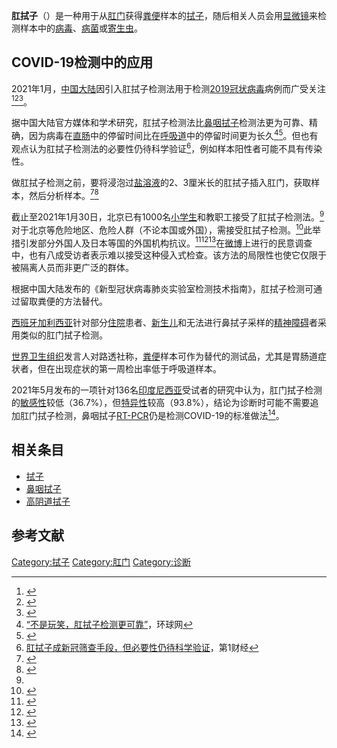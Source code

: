 {{Missing information|1=其他用途，或者条目更名|time=2022-05-09T04:55:35+00:00}}
'''肛拭子'''（{{lang-en|anal swab}}）是一种用于从[[肛门|肛门]]获得[[粪便|粪便]]样本的[[拭子|拭子]]，随后相关人员会用[[显微镜|显微镜]]来检测样本中的[[病毒|病毒]]、[[病菌|病菌]]或[[寄生虫|寄生虫]]。

==COVID-19检测中的应用==
2021年1月，[[中国大陆|中国大陆]]因引入肛拭子检测法用于检测[[2019冠状病毒|2019冠状病毒]]病例而广受关注<ref>{{Cite web|title=为啥核酸采样要增加肛拭子网友表示：羞涩了……|url=https://www.thepaper.cn/newsDetail_forward_10917754|accessdate=2021-01-24|work=澎湃新闻}}</ref><ref name=华盛顿邮报>{{cite news |author1=Eva Dou |title=China rolls out anal swab coronavirus test, saying it’s more accurate than throat method |url=https://www.washingtonpost.com/world/asia_pacific/anal-swab-china-coronavirus/2021/01/27/cc284f56-6054-11eb-a177-7765f29a9524_story.html |accessdate=2022-05-09 |work=[[华盛顿邮报|华盛顿邮报]] |date=2021-01-27}}</ref><ref name=Factbox>{{cite news |author1=Factbox: China's anal tests for coronavirus upset visitors |title=Factbox: China's anal tests for coronavirus upset visitors |url=https://www.reuters.com/article/us-health-coronavirus-china-anal-factbox-idUSKBN2AV0Y4 |accessdate=2022-05-09 |agency=路透社 |date=2021-03-03}}</ref>。

据中国大陆官方媒体和学术研究，肛拭子检测法比[[鼻咽拭子|鼻咽拭子]]检测法更为可靠、精确，因为病毒在[[直肠|直肠]]中的停留时间比在[[呼吸道|呼吸道]]中的停留时间更为长久<ref name="a">[https://finance.sina.cn/tech/2021-01-30/detail-ikftssap1832784.d.html?fromtech=1&from=wap “不是玩笑，肛拭子检测更可靠”]，环球网</ref><ref>{{cite journal |title=新型冠状病毒肺炎患者肛拭子和鼻拭子核酸检测结果比较分析 |journal=中华实验和临床病毒学杂志 |date=2021-01-01 |pages=655-657 |doi=10.3760/cma.j.cn112866-20200317-00072 |url=http://rs.yiigle.com/CN112866202106/1198406.htm |accessdate=2022-05-09}}</ref>{{R|Factbox}}{{R|华盛顿邮报}}。但也有观点认为肛拭子检测法的必要性仍待科学验证<ref>[https://m.yicai.com/news/100935050.html 肛拭子成新冠筛查手段，但必要性仍待科学验证]，第1财经</ref>，例如样本阳性者可能不具有传染性{{R|Factbox}}。

做肛拭子检测之前，要将浸泡过[[盐溶液|盐溶液]]的2、3厘米长的肛拭子插入肛门，获取样本，然后分析样本。<ref name=健康中国>{{cite web |author1=健康中国 |title=“囧囧的”肛拭子检测，你了解多少？ |url=http://www.tongzhou.gov.cn/tzzt/kpzs/content/85610aaf-9f48-468e-ba1e-3a2e13a18308.html |website=南通市通州区人民政府 |date=2021-03-10 |accessdate=2022-05-09}}</ref><ref>{{cite web |author1=新华社“新华视点”微博 |title=石家庄市卫健部门回应“经肛拭子核酸检测后秒变企鹅”：谣言！ |url=http://www.xinhuanet.com/politics/2021-02/01/c_1127050111.htm |website=新华网 |date=2021-02-01 |accessdate=2022-05-09}}</ref>

截止至2021年1月30日，北京已有1000名[[小学生|小学生]]和教职工接受了肛拭子检测法。<ref name="a" />对于北京等危险地区、危险人群（不论本国或外国{{R|Factbox}}），需接受肛拭子检测。<ref>{{cite news |title=韓歐巴訪陸遭「肛門篩檢」 哭進大使館：根本羞辱 |url=https://tw.news.yahoo.com/%E9%9F%93%E6%AD%90%E5%B7%B4%E8%A8%AA%E9%99%B8%E9%81%AD-%E8%82%9B%E9%96%80%E7%AF%A9%E6%AA%A2-%E5%93%AD%E9%80%B2%E5%A4%A7%E4%BD%BF%E9%A4%A8-%E6%A0%B9%E6%9C%AC%E7%BE%9E%E8%BE%B1-150005014.html |accessdate=2022-05-03 |date=2021-02-02}}</ref>此举措引发部分外国人及日本等国的外国机构抗议。<ref>{{cite news |title=中国对部分海外旅客进行肛拭子检测，引发外国政府抗议 |url=https://cn.nytimes.com/china/20210308/china-anal-swab-tests/ |accessdate=2022-05-03 |date=2021-03-08}}</ref><ref>{{cite news |title=说弄错了？北京许诺不再强对美国外交人员肛拭子检测 |url=https://www.rfi.fr/cn/%E4%B8%AD%E5%9B%BD/20210225-%E8%AF%B4%E5%BC%84%E9%94%99%E4%BA%86-%E5%8C%97%E4%BA%AC%E8%AE%B8%E8%AF%BA%E4%B8%8D%E5%86%8D%E5%BC%BA%E5%AF%B9%E7%BE%8E%E5%9B%BD%E5%A4%96%E4%BA%A4%E4%BA%BA%E5%91%98%E8%82%9B%E6%8B%AD%E5%AD%90%E6%A3%80%E6%B5%8B |accessdate=2022-05-03 |date=2021-02-25}}</ref><ref>{{cite news |title=精神痛苦大 日本促中国停止对该国公民进行肛拭子检测 |url=https://www.dw.com/zh/%E7%B2%BE%E7%A5%9E%E7%97%9B%E8%8B%A6%E5%A4%A7-%E6%97%A5%E6%9C%AC%E4%BF%83%E4%B8%AD%E5%9B%BD%E5%81%9C%E6%AD%A2%E5%AF%B9%E8%AF%A5%E5%9B%BD%E5%85%AC%E6%B0%91%E8%BF%9B%E8%A1%8C%E8%82%9B%E6%8B%AD%E5%AD%90%E6%A3%80%E6%B5%8B/a-56745319 |accessdate=2022-05-09 |work=德国之声 |date=2021-02-03}}</ref>在[[微博|微博]]上进行的民意调查中，也有八成受访者表示难以接受这种侵入式检查{{R|华盛顿邮报}}。该方法的局限性也使它仅限于被隔离人员而非更广泛的群体{{R|华盛顿邮报}}。

根据中国大陆发布的《新型冠状病毒肺炎实验室检测技术指南》，肛拭子检测可通过留取粪便的方法替代{{R|健康中国}}{{R|Factbox}}。

[[西班牙|西班牙]][[加利西亚_(西班牙)|加利西亚]]针对部分[[住院|住院]]患者、[[新生儿|新生儿]]和无法进行鼻拭子采样的[[精神疾病|精神障碍]]者采用类似的肛门拭子检测{{R|Factbox}}。

[[世界卫生组织|世界卫生组织]]发言人对路透社称，[[粪便|粪便]]样本可作为替代的测试品，尤其是胃肠道症状者，但在出现症状的第一周检出率低于呼吸道样本{{R|Factbox}}。

2021年5月发布的一项针对136名[[印度尼西亚|印度尼西亚]]受试者的研究中认为，肛门拭子检测的[[敏感性|敏感性]]较低（36.7%），但[[特异性|特异性]]较高（93.8%），结论为诊断时可能不需要追加肛门拭子检测，鼻咽拭子[[RT-PCR|RT-PCR]]仍是检测COVID-19的标准做法<ref>{{cite journal |title=The value of anal swab RT-PCR for COVID-19 diagnosis in adult Indonesian patients. |journal=BMJ open gastroenterology |date=2021-05 |volume=8 |issue=1 |doi=10.1136/bmjgast-2020-000590 |pmid=34011623 |url=https://pubmed.ncbi.nlm.nih.gov/34011623/}}</ref>。

==相关条目==
*[[拭子|拭子]]
*[[鼻咽拭子|鼻咽拭子]]
*[[高阴道拭子|高阴道拭子]]

== 参考文献 ==
{{Reflist|30em}}

[[Category:拭子|Category:拭子]]
[[Category:肛门|Category:肛门]]
[[Category:诊断|Category:诊断]]